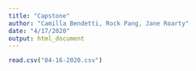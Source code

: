 ```yaml
---
title: "Capstone"
author: "Camilla Bendetti, Rock Pang, Jane Roarty"
date: "4/17/2020"
output: html_document
---
```


```r
read.csv("04-16-2020.csv")
```











